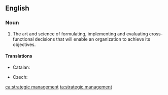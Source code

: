 ==English==
{{wikipedia}}

===Noun===
{{en-noun|-|head=[[strategic]] [[management]]}}

# {{context|management|lang=en}} The art and science of formulating, implementing and evaluating cross-functional decisions that will enable an organization to achieve its objectives.

====Translations====
{{trans-top|art and science}}
* Catalan: {{t|ca|direcció estratègica|f}}
{{trans-mid}}
* Czech: {{t|cs|strategické řízení|n}}
{{trans-bottom}}

[[ca:strategic management]]
[[ta:strategic management]]